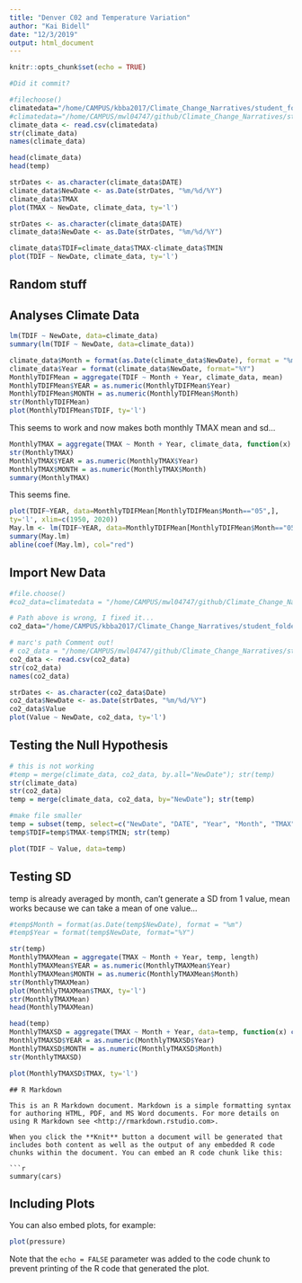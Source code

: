 ```yaml
---
title: "Denver C02 and Temperature Variation"
author: "Kai Bidell"
date: "12/3/2019"
output: html_document
---
```


```r
knitr::opts_chunk$set(echo = TRUE)
```
```r
#Did it commit?
```

``` r
#filechoose()
climatedata="/home/CAMPUS/kbba2017/Climate_Change_Narratives/student_folders/Bidell/Denver_CO2_and_Temperature_Variation_files/Bidell_Denver_Data.csv"
#climatedata="/home/CAMPUS/mwl04747/github/Climate_Change_Narratives/student_folders/Bidell/Denver_CO2_and_Temperature_Variation_files/Bidell_Denver_Data.csv"
climate_data <- read.csv(climatedata)
str(climate_data)
names(climate_data)
```
``` r
head(climate_data)
head(temp)
```

``` r
strDates <- as.character(climate_data$DATE)
climate_data$NewDate <- as.Date(strDates, "%m/%d/%Y")
climate_data$TMAX
plot(TMAX ~ NewDate, climate_data, ty='l')
```

```r
strDates <- as.character(climate_data$DATE)
climate_data$NewDate <- as.Date(strDates, "%m/%d/%Y")

```

```r
climate_data$TDIF=climate_data$TMAX-climate_data$TMIN
plot(TDIF ~ NewDate, climate_data, ty='l')
```

## Random stuff


## Analyses Climate Data

``` r
lm(TDIF ~ NewDate, data=climate_data)
summary(lm(TDIF ~ NewDate, data=climate_data))

```

```r
climate_data$Month = format(as.Date(climate_data$NewDate), format = "%m")
climate_data$Year = format(climate_data$NewDate, format="%Y")
MonthlyTDIFMean = aggregate(TDIF ~ Month + Year, climate_data, mean)
MonthlyTDIFMean$YEAR = as.numeric(MonthlyTDIFMean$Year)
MonthlyTDIFMean$MONTH = as.numeric(MonthlyTDIFMean$Month)
str(MonthlyTDIFMean)
plot(MonthlyTDIFMean$TDIF, ty='l')
```
This seems to work and now makes both monthly TMAX mean and sd...

```r
MonthlyTMAX = aggregate(TMAX ~ Month + Year, climate_data, function(x) c(mean=mean(x), sd=sd(x) ) )
str(MonthlyTMAX)
MonthlyTMAX$YEAR = as.numeric(MonthlyTMAX$Year)
MonthlyTMAX$MONTH = as.numeric(MonthlyTMAX$Month)
summary(MonthlyTMAX)
```

This seems fine.

```r
plot(TDIF~YEAR, data=MonthlyTDIFMean[MonthlyTDIFMean$Month=="05",],
ty='l', xlim=c(1950, 2020))
May.lm <- lm(TDIF~YEAR, data=MonthlyTDIFMean[MonthlyTDIFMean$Month=="05",])
summary(May.lm)
abline(coef(May.lm), col="red")
```

## Import New Data
```r
#file.choose()
#co2_data=climatedata = "/home/CAMPUS/mwl04747/github/Climate_Change_Narratives/student_folders/Bidell/Denver_CO2_and_Temperature_Variation_files/Bidell_CO2_Data.csv"

# Path above is wrong, I fixed it...
co2_data="/home/CAMPUS/kbba2017/Climate_Change_Narratives/student_folders/Bidell/Denver_CO2_and_Temperature_Variation_files/Bidell_CO2_Data.csv"

# marc's path Comment out!
# co2_data = "/home/CAMPUS/mwl04747/github/Climate_Change_Narratives/student_folders/Bidell/Denver_CO2_and_Temperature_Variation_files/Bidell_CO2_Data.csv"
co2_data <- read.csv(co2_data)
str(co2_data)
names(co2_data)
```
```r
strDates <- as.character(co2_data$Date)
co2_data$NewDate <- as.Date(strDates, "%m/%d/%Y")
co2_data$Value
plot(Value ~ NewDate, co2_data, ty='l')
```


## Testing the Null Hypothesis 
```r
# this is not working
#temp = merge(climate_data, co2_data, by.all="NewDate"); str(temp)
str(climate_data)
str(co2_data)
temp = merge(climate_data, co2_data, by="NewDate"); str(temp)

#make file smaller
temp = subset(temp, select=c("NewDate", "DATE", "Year", "Month", "TMAX", "TMIN", "Value"))
temp$TDIF=temp$TMAX-temp$TMIN; str(temp)
```


```r
plot(TDIF ~ Value, data=temp)
```

## Testing SD

temp is already averaged by month, can't generate a SD from 1 value, mean works because we can take a mean of one value...

```r
#temp$Month = format(as.Date(temp$NewDate), format = "%m")
#temp$Year = format(temp$NewDate, format="%Y")

str(temp)
MonthlyTMAXMean = aggregate(TMAX ~ Month + Year, temp, length)
MonthlyTMAXMean$YEAR = as.numeric(MonthlyTMAXMean$Year)
MonthlyTMAXMean$MONTH = as.numeric(MonthlyTMAXMean$Month)
str(MonthlyTMAXMean)
plot(MonthlyTMAXMean$TMAX, ty='l')
str(MonthlyTMAXMean)
head(MonthlyTMAXMean)

head(temp)
MonthlyTMAXSD = aggregate(TMAX ~ Month + Year, data=temp, function(x) c(mean=mean(x), sd=sd(x)))
MonthlyTMAXSD$YEAR = as.numeric(MonthlyTMAXSD$Year)
MonthlyTMAXSD$MONTH = as.numeric(MonthlyTMAXSD$Month)
str(MonthlyTMAXSD)
```
```r
plot(MonthlyTMAXSD$TMAX, ty='l')
```
```
## R Markdown

This is an R Markdown document. Markdown is a simple formatting syntax for authoring HTML, PDF, and MS Word documents. For more details on using R Markdown see <http://rmarkdown.rstudio.com>.

When you click the **Knit** button a document will be generated that includes both content as well as the output of any embedded R code chunks within the document. You can embed an R code chunk like this:

```r
summary(cars)
```

## Including Plots

You can also embed plots, for example:

```r
plot(pressure)
```

Note that the `echo = FALSE` parameter was added to the code chunk to prevent printing of the R code that generated the plot.
